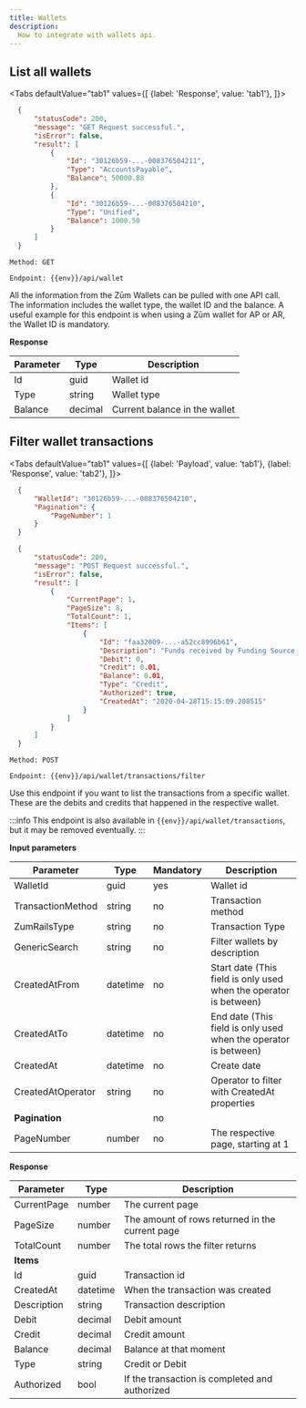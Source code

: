 ```yaml
---
title: Wallets
description:
  How to integrate with wallets api.
---
```


## List all wallets

<Tabs
  defaultValue="tab1"
  values={[
    {label: 'Response', value: 'tab1'},
  ]}>
  <TabItem value="tab1">

  ```json
    {
        "statusCode": 200,
        "message": "GET Request successful.",
        "isError": false,
        "result": [
            {
                "Id": "30126b59-...-008376504211",
                "Type": "AccountsPayable",
                "Balance": 50000.88
            },
            {
                "Id": "30126b59-...-008376504210",
                "Type": "Unified",
                "Balance": 1000.50
            }
        ]
    }
  ```

  </TabItem>
</Tabs>

`Method: GET`

`Endpoint: {{env}}/api/wallet`

All the information from the Zūm Wallets can be pulled with one API call. The information includes the wallet type, the wallet ID and the balance. A useful example for this endpoint is when using a Zūm wallet for AP or AR, the Wallet ID is mandatory.

**Response**

Parameter | Type | Description
--------- | ------- | -----------
Id | guid | Wallet id
Type | string | Wallet type
Balance | decimal | Current balance in the wallet

## Filter wallet transactions

<Tabs
  defaultValue="tab1"
  values={[
    {label: 'Payload', value: 'tab1'},
    {label: 'Response', value: 'tab2'},
  ]}>
  <TabItem value="tab1">

  ```json
    {
        "WalletId": "30126b59-...-008376504210",
        "Pagination": {
            "PageNumber": 1
        }
    }
  ```

  </TabItem>
  <TabItem value="tab2">

  ```json
    {
        "statusCode": 200,
        "message": "POST Request successful.",
        "isError": false,
        "result": [
            {
                "CurrentPage": 1,
                "PageSize": 8,
                "TotalCount": 1,
                "Items": [
                    {
                        "Id": "faa32009-...-a52cc8996b61",
                        "Description": "Funds received by Funding Source (RBC-01234-1234567)",
                        "Debit": 0,
                        "Credit": 0.01,
                        "Balance": 0.01,
                        "Type": "Credit",
                        "Authorized": true,
                        "CreatedAt": "2020-04-28T15:15:09.208515"
                    }
                ]
            }
        ]
    }
  ```
  
  </TabItem>
</Tabs>

`Method: POST`

`Endpoint: {{env}}/api/wallet/transactions/filter`

Use this endpoint if you want to list the transactions from a specific wallet. These are the debits and credits that happened in the respective wallet.

:::info
This endpoint is also available in `{{env}}/api/wallet/transactions`, but it may be removed eventually.
:::

**Input parameters**

Parameter | Type | Mandatory | Description
--------- | ------- | ----------- | -------
WalletId | guid | yes | Wallet id
TransactionMethod | string | no | Transaction method 
ZumRailsType | string | no | Transaction Type
GenericSearch | string | no | Filter wallets by description
CreatedAtFrom | datetime | no | Start date (This field is only used when the operator is between)
CreatedAtTo | datetime | no | End date (This field is only used when the operator is between)
CreatedAt | datetime | no | Create date
CreatedAtOperator | string | no | Operator to filter with CreatedAt properties
**Pagination** | | no | 
PageNumber | number | no | The respective page, starting at 1

**Response**

Parameter | Type | Description
--------- | ------- | -----------
CurrentPage	| number | The current page
PageSize | number | The amount of rows returned in the current page
TotalCount | number | The total rows the filter returns
**Items** | | | List of wallet transactions
Id | guid | Transaction id
CreatedAt | datetime | When the transaction was created
Description | string | Transaction description
Debit | decimal | Debit amount
Credit | decimal | Credit amount
Balance | decimal | Balance at that moment
Type | string | Credit or Debit
Authorized | bool | If the transaction is completed and authorized
